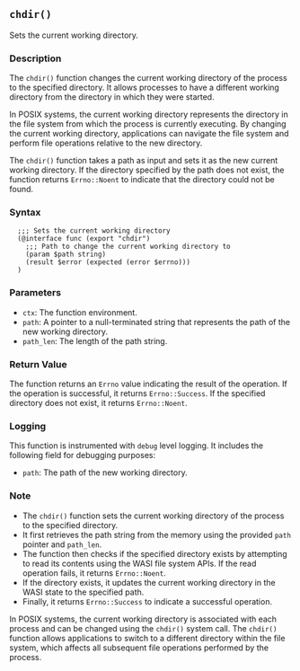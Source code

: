 ## `chdir()`

Sets the current working directory.

### Description

The `chdir()` function changes the current working directory of the process to the specified directory. It allows processes to have a different working directory from the directory in which they were started.

In POSIX systems, the current working directory represents the directory in the file system from which the process is currently executing. By changing the current working directory, applications can navigate the file system and perform file operations relative to the new directory.

The `chdir()` function takes a path as input and sets it as the new current working directory. If the directory specified by the path does not exist, the function returns `Errno::Noent` to indicate that the directory could not be found.

### Syntax

```ebnf
  ;;; Sets the current working directory
  (@interface func (export "chdir")
    ;;; Path to change the current working directory to
    (param $path string)
    (result $error (expected (error $errno)))
  )
```
### Parameters

- `ctx`: The function environment.
- `path`: A pointer to a null-terminated string that represents the path of the new working directory.
- `path_len`: The length of the path string.

### Return Value

The function returns an `Errno` value indicating the result of the operation. If the operation is successful, it returns `Errno::Success`. If the specified directory does not exist, it returns `Errno::Noent`.

### Logging

This function is instrumented with `debug` level logging. It includes the following field for debugging purposes:

- `path`: The path of the new working directory.

### Note

- The `chdir()` function sets the current working directory of the process to the specified directory.
- It first retrieves the path string from the memory using the provided `path` pointer and `path_len`.
- The function then checks if the specified directory exists by attempting to read its contents using the WASI file system APIs. If the read operation fails, it returns `Errno::Noent`.
- If the directory exists, it updates the current working directory in the WASI state to the specified path.
- Finally, it returns `Errno::Success` to indicate a successful operation.

In POSIX systems, the current working directory is associated with each process and can be changed using the `chdir()` system call. The `chdir()` function allows applications to switch to a different directory within the file system, which affects all subsequent file operations performed by the process.
